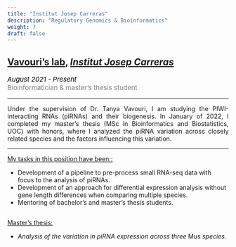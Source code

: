 ```yaml
---
title: "Institut Josep Carreras"
description: "Regulatory Genomics & Bioinformatics"
weight: 7
draft: false
---
```


<style>
    p {text-align: justify;}
</style>

## <a href="https://www.carrerasresearch.org/en/regulatory-genomics" target="_blank">Vavouri's lab</a>, <a href="https://www.carrerasresearch.org/en" target="_blank"><i>Institut Josep Carreras</i></a>

<p style='font-size:15px;color:gray'><em style='color:black;'>*August 2021 - Present*</em><br>
Bioinformatician & master's thesis student</p>

---

Under the supervision of Dr. Tanya Vavouri, I am studying the PIWI-interacting RNAs (piRNAs) and their biogenesis. In January of 2022, I completed my master's thesis (MSc in Bioinformatics and Biostatistics, UOC) with honors, where I analyzed the piRNA variation across closely related species and the factors influencing this variation.

---

<ins>My tasks in this position have been::</ins>

* Development of a pipeline to pre-process small RNA-seq data with focus to the analysis of piRNAs.
* Development of an approach for differential expression analysis without gene length differences when comparing multiple species. 
* Mentoring of bachelor's and master's thesis students.

<!-- Retrieve and analyze multiple-sequence alignments using [ENSEMBL Compara Perl API](https://www.ensembl.org/info/docs/api/compara/index.html). -->


<!--
---

<ins>Related publications:</ins>

-->

---

<ins>Master's thesis:</ins>

* *Analysis of the variation in piRNA expression across three </em>Mus<em> species.*

